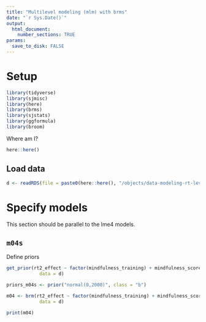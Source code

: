 ```yaml
---
title: "Multilevel modeling (mlm) with brms"
date: "`r Sys.Date()`"
output: 
  html_document:
    number_sections: TRUE
params:
  save_to_disk: FALSE
---
```




# Setup

```r
library(tidyverse)
library(sjmisc)
library(here)
library(brms)
library(sjstats)
library(ggformula)
library(broom)
```


Where am I?

```r
here::here()
```



## Load data

```r
d <- readRDS(file = paste0(here::here(), "/objects/data-modeling-rt-level.Rdata"))
```

# Specify models


This section should be parallel to the lme4 models.


## `m04s` 

Define priors



```r
get_prior(rt2_effect ~ factor(mindfulness_training) + mindfulness_score_z + (1|id) + (1|type),
            data = d)

```

```r
priors_m04s <- prior("normal(0,2000)", class = "b")
```




```r
m04 <- brm(rt2_effect ~ factor(mindfulness_training) + mindfulness_score_z + (1|id) + (1|type),
            data = d)

print(m04)
```